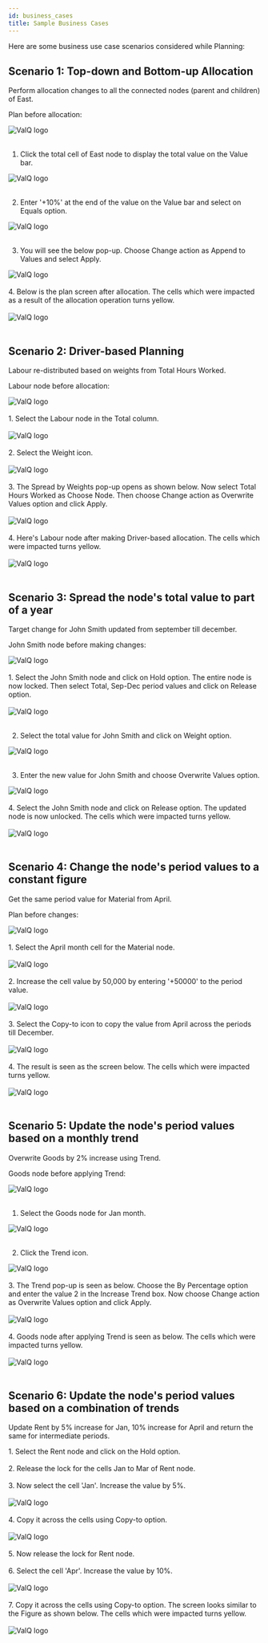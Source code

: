 ```yaml
---
id: business_cases
title: Sample Business Cases
---
```


Here are some business use case scenarios considered while Planning:

## Scenario 1: Top-down and Bottom-up Allocation

Perform allocation changes to all the connected nodes (parent and children) of East.

Plan before allocation:
<div style={{textAlign: 'center'}}>
  <Zoom>
<img alt="ValQ logo" src={useBaseUrl('/doc-images/plan/ba1.png')} />
  </Zoom>
</div> <br />

1.  Click the total cell of East node to display the total value on the Value bar.

<div style={{textAlign: 'center'}}>
  <Zoom>
<img alt="ValQ logo" src={useBaseUrl('/doc-images/plan/ba2.png')} />
  </Zoom>
</div> <br />

2.  Enter '+10%' at the end of the value on the Value bar and select on Equals option.

<div style={{textAlign: 'center'}}>
  <Zoom>
<img alt="ValQ logo" src={useBaseUrl('/doc-images/plan/ba3.png')} />
  </Zoom>
</div> <br />

3.  You will see the below pop-up. Choose Change action as Append to Values and select Apply.

<div style={{textAlign: 'center'}}>
  <Zoom>
<img alt="ValQ logo" src={useBaseUrl('/doc-images/plan/ba4.png')} />
  </Zoom>
</div> <br />

<div style={{textAlign: 'justify'}}>
4.  Below is the plan screen after allocation. 
The cells which were impacted as a result of the allocation operation turns yellow.
</div> <br />

<div style={{textAlign: 'center'}}>
  <Zoom>
<img alt="ValQ logo" src={useBaseUrl('/doc-images/plan/ba5.png')} />
  </Zoom>
</div> <br />

## Scenario 2: Driver-based Planning

Labour re-distributed based on weights from Total Hours Worked.

Labour node before allocation:

<div style={{textAlign: 'center'}}>
  <Zoom>
<img alt="ValQ logo" src={useBaseUrl('/doc-images/plan/ba14.png')} />
  </Zoom>
</div> <br />

<div style={{textAlign: 'justify'}}>
1. Select the Labour node in the Total column.
</div> <br />

<div style={{textAlign: 'center'}}>
  <Zoom>
<img alt="ValQ logo" src={useBaseUrl('/doc-images/plan/ba15.png')} />
  </Zoom>
</div> <br />

<div style={{textAlign: 'justify'}}>
2.  Select the Weight icon.
</div> <br />

<div style={{textAlign: 'center'}}>
  <Zoom>
<img alt="ValQ logo" src={useBaseUrl('/doc-images//pl27.png')} />
  </Zoom>
</div> <br />

<div style={{textAlign: 'justify'}}>
3.  The Spread by Weights pop-up opens as shown below. Now select Total Hours Worked as Choose Node.
Then choose Change action as Overwrite Values option and click Apply.
</div> <br />

<div style={{textAlign: 'center'}}>
  <Zoom>
<img alt="ValQ logo" src={useBaseUrl('/doc-images/plan/ba16.png')} />
  </Zoom>
</div> <br />

<div style={{textAlign: 'justify'}}>
4.  Here's Labour node after making Driver-based allocation. The cells which were impacted turns yellow.
</div> <br />

<div style={{textAlign: 'center'}}>
  <Zoom>
<img alt="ValQ logo" src={useBaseUrl('/doc-images/plan/ba17.png')} />
  </Zoom>
</div> <br />

## Scenario 3: Spread the node's total value to part of a year

Target change for John Smith updated from september till december.

John Smith node before making changes:

<div style={{textAlign: 'center'}}>
  <Zoom>
<img alt="ValQ logo" src={useBaseUrl('/doc-images/plan/ba18.png')} />
  </Zoom>
</div> <br />

<div style={{textAlign: 'justify'}}>
1. Select the John Smith node and click on Hold option. The entire node is now locked. 
Then select Total, Sep-Dec period values and click on Release option. 
</div> <br />

<div style={{textAlign: 'center'}}>
  <Zoom>
<img alt="ValQ logo" src={useBaseUrl('/doc-images/plan/ba19.png')} />
  </Zoom>
</div> <br />

2. Select the total value for John Smith and click on Weight option.

<div style={{textAlign: 'center'}}>
  <Zoom>
<img alt="ValQ logo" src={useBaseUrl('/doc-images/plan/ba20.png')} />
  </Zoom>
</div> <br />

3. Enter the new value for John Smith and choose Overwrite Values option.

<div style={{textAlign: 'center'}}>
  <Zoom>
<img alt="ValQ logo" src={useBaseUrl('/doc-images/plan/ba21.png')} />
  </Zoom>
</div> <br />

<div style={{textAlign: 'justify'}}>
4. Select the John Smith node and click on Release option. The updated node is now unlocked. The cells which were impacted turns yellow.
</div> <br />

<div style={{textAlign: 'center'}}>
  <Zoom>
<img alt="ValQ logo" src={useBaseUrl('/doc-images/plan/ba22.png')} />
  </Zoom>
</div> <br />

## Scenario 4: Change the node's period values to a constant figure

Get the same period value for Material from April.

Plan before changes:

<div style={{textAlign: 'center'}}>
  <Zoom>
<img alt="ValQ logo" src={useBaseUrl('/doc-images/plan/ba6.png')} />
  </Zoom>
</div> <br />

<div style={{textAlign: 'justify'}}>
1. Select the April month cell for the Material node.
</div> <br />

<div style={{textAlign: 'center'}}>
  <Zoom>
<img alt="ValQ logo" src={useBaseUrl('/doc-images/plan/ba7.png')} />
  </Zoom>
</div> <br />

<div style={{textAlign: 'justify'}}>
2. Increase the cell value by 50,000 by entering '+50000' to the period value.
</div> <br />

<div style={{textAlign: 'center'}}>
  <Zoom>
<img alt="ValQ logo" src={useBaseUrl('/doc-images/plan/ba8.png')} />
  </Zoom>
</div> <br />

<div style={{textAlign: 'justify'}}>
3. Select the Copy-to icon to copy the value from April across the periods till December.
</div> <br />

<div style={{textAlign: 'center'}}>
  <Zoom>
<img alt="ValQ logo" src={useBaseUrl('/doc-images//pl18.png')} />
  </Zoom>
</div> <br />

<div style={{textAlign: 'justify'}}>
4. The result is seen as the screen below. The cells which were impacted turns yellow.
</div> <br />

<div style={{textAlign: 'center'}}>
  <Zoom>
<img alt="ValQ logo" src={useBaseUrl('/doc-images/plan/ba9.png')} />
  </Zoom>
</div> <br />

## Scenario 5: Update the node's period values based on a monthly trend

Overwrite Goods by 2% increase using Trend.

Goods node before applying Trend:

<div style={{textAlign: 'center'}}>
  <Zoom>
<img alt="ValQ logo" src={useBaseUrl('/doc-images/plan/ba13.png')} />
  </Zoom>
</div> <br />

1.  Select the Goods node for Jan month.

<div style={{textAlign: 'center'}}>
  <Zoom>
<img alt="ValQ logo" src={useBaseUrl('/doc-images/plan/ba10.png')} />
  </Zoom>
</div> <br />

2.  Click the Trend icon.

<div style={{textAlign: 'center'}}>
  <Zoom>
<img alt="ValQ logo" src={useBaseUrl('/doc-images//pl23.png')} />
  </Zoom>
</div> <br />

<div style={{textAlign: 'justify'}}>
3.  The Trend pop-up is seen as below. Choose the By Percentage option and enter the value 2 in the Increase Trend box. 
Now choose Change action as Overwrite Values option and click Apply.
</div> <br />

<div style={{textAlign: 'center'}}>
  <Zoom>
<img alt="ValQ logo" src={useBaseUrl('/doc-images/plan/ba11.png')} />
  </Zoom>
</div> <br />

<div style={{textAlign: 'justify'}}>
4.  Goods node after applying Trend is seen as below. The cells which were impacted turns yellow.
</div> <br />

<div style={{textAlign: 'center'}}>
  <Zoom>
<img alt="ValQ logo" src={useBaseUrl('/doc-images/plan/ba12.png')} />
  </Zoom>
</div> <br />

## Scenario 6: Update the node's period values based on a combination of trends <br />

Update Rent by 5% increase for Jan, 10% increase for April and return the same for intermediate periods.

<div style={{textAlign: 'justify'}}>
1.  Select the Rent node and click on the Hold option.
</div> <br />

<div style={{textAlign: 'justify'}}>
2.  Release the lock for the cells Jan to Mar of Rent node.
</div> <br />

<div style={{textAlign: 'justify'}}>
3.  Now select the cell 'Jan'. Increase the value by 5%.
</div> <br />

<div style={{textAlign: 'center'}}>
  <Zoom>
<img alt="ValQ logo" src={useBaseUrl('/doc-images//pl30.png')} />
  </Zoom>
</div> <br />

<div style={{textAlign: 'justify'}}>
4. Copy it across the cells using Copy-to option.
</div> <br />

<div style={{textAlign: 'center'}}>
  <Zoom>
<img alt="ValQ logo" src={useBaseUrl('/doc-images//pl31.png')} />
  </Zoom>
</div> <br />

<div style={{textAlign: 'justify'}}>
5.  Now release the lock for Rent node.
</div> <br />

<div style={{textAlign: 'justify'}}>
6.  Select the cell 'Apr'. Increase the value by 10%.
</div> <br />

<div style={{textAlign: 'center'}}>
  <Zoom>
<img alt="ValQ logo" src={useBaseUrl('/doc-images//pl32.png')} />
  </Zoom>
</div> <br />

<div style={{textAlign: 'justify'}}>
7.  Copy it across the cells using Copy-to option. The screen looks similar to the Figure as shown below.
 The cells which were impacted turns yellow.
</div> <br />

<div style={{textAlign: 'center'}}>
  <Zoom>
<img alt="ValQ logo" src={useBaseUrl('/doc-images//pl33.png')} />
  </Zoom>
</div> <br />